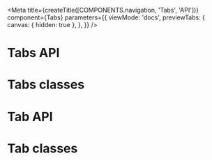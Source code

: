 
<Meta
  title={createTitle([COMPONENTS.navigation, 'Tabs', 'API'])}
  component={Tabs}
  parameters={{
    viewMode: 'docs',
    previewTabs: {
      canvas: { hidden: true },
    },
  }}
/>

# Tabs API

<ArgsTable of={Tabs} />

# Tabs classes

<ArgsTable of={TabsClassesDummy} />

# Tab API

<ArgsTable of={Tab} />

# Tab classes

<ArgsTable of={TabClassesDummy} />
